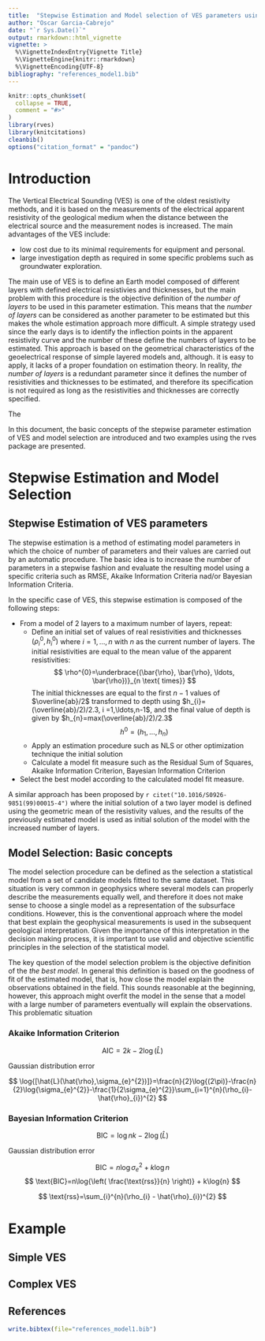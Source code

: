 ```yaml
---
title:  "Stepwise Estimation and Model selection of VES parameters using the rves package"
author: "Oscar Garcia-Cabrejo"
date: "`r Sys.Date()`"
output: rmarkdown::html_vignette
vignette: >
  %\VignetteIndexEntry{Vignette Title}
  %\VignetteEngine{knitr::rmarkdown}
  %\VignetteEncoding{UTF-8}
bibliography: "references_model1.bib"
---
```


```r
knitr::opts_chunk$set(
  collapse = TRUE,
  comment = "#>"
)
library(rves)
library(knitcitations)
cleanbib()
options("citation_format" = "pandoc")
```

# Introduction

The Vertical Electrical Sounding (VES) is one of the oldest resistivity methods, and it is based on the measurements of the electrical apparent resistivity of the geological medium when the distance between the electrical source and the measurement nodes is increased. The main advantages of the VES include: 

- low cost due to its minimal requirements for equipment and personal.
- large investigation depth as required in some specific problems such as groundwater exploration.

The main use of VES is to define an Earth model composed of different layers with defined electrical resistivies and thicknesses, but  the main problem with this procedure is the objective definition of the _number of layers_ to be used in this parameter estimation. This means that the _number of layers_ can be considered as another parameter to be estimated but this makes the whole estimation approach more difficult. A simple strategy used since the early days is to identify the inflection points in the apparent resistivity curve and the number of these define the numbers of layers to be estimated. This approach is based on the geometrical characteristics of the geoelectrical response of simple layered models and, although. it is easy to apply, it lacks of a proper foundation on estimation theory. In reality, _the number of layers_ is a redundant parameter since it defines the number of resistivities and thicknesses to be estimated, and therefore its specification is not required as long as the resistivities and thicknesses are correctly specified.

The 

In this document, the basic concepts of the stepwise parameter estimation of VES and model selection are introduced and two examples using the rves package are presented.

# Stepwise Estimation and Model Selection

## Stepwise Estimation of VES parameters

The stepwise estimation is a method of estimating model parameters in which the choice of number of parameters and their values are carried out by an automatic procedure. The basic idea is to increase the number of parameters in a stepwise fashion and evaluate the resulting model using a specific criteria such as RMSE, Akaike Information Criteria nad/or Bayesian Information Criteria. 

In the specific case of VES, this stepwise estimation is composed of the following steps:

+ From a model of 2 layers to a maximum number of layers, repeat:
    - Define an initial set of values of real resistivities and thicknesses $(\rho_{i}^{0},h_{i}^{0})$ where $i=1,\ldots,n$ with $n$ as the current number of layers. The initial resistivities are equal to the mean value of the apparent resistivities:
$$
\rho^{0}=\underbrace{(\bar{\rho}, \bar{\rho}, \ldots, \bar{\rho})}_{n \text{ times}}
$$ 
The initial thicknesses are equal to the first $n-1$ values of $\overline{ab}/2$ transformed to depth using $h_{i}=(\overline{ab}/2)/2.3, i =1,\ldots,n-1$, and the final value of depth is given by $h_{n}=max(\overline{ab}/2)/2.3$ 
$$
h^{0}=(h_{1},\ldots,h_{n})
$$
    - Apply an estimation procedure such as NLS or other optimization technique the initial solution
    - Calculate a model fit measure such as the Residual Sum of Squares, Akaike Information Criterion, Bayesian Information Criterion 
+ Select the best model according to the calculated model fit measure.

A similar approach has been proposed by `r citet("10.1016/S0926-9851(99)00015-4")` where the initial solution of a two layer model is defined using the geometric mean of the resistivity values, and the results of the previously estimated model is used as initial solution of the model with the increased number of layers. 

## Model Selection: Basic concepts

The model selection procedure can be defined as the selection a statistical model from a set of candidate models fitted to the same dataset. This situation is very common in geophysics where several models can properly describe the measurements equally well, and therefore it does not make sense to choose a single model as a representation of the subsurface conditions. However, this is the conventional approach where the model that best explain the geophysical measurements is used in the subsequent geological interpretation. Given the importance of this interpretation in the decision making process, it is important to use valid and objective scientific principles in the selection of the statistical model.

The key question of the model selection problem is the objective definition of the _the best model_. In general this definition is based on the goodness of fit of the estimated model, that is, how close the model explain the observations obtained in the field. This sounds reasonable at the beginning, however, this approach might overfit the model in the sense that a model with a large number of parameters eventually will explain the observations. This problematic situation 

### Akaike Information Criterion

$$
\text{AIC}=2k-2\log{(\hat{L})}
$$

Gaussian distribution error

$$
\log{[\hat{L}(\hat{\rho},\sigma_{e}^{2})]}=\frac{n}{2}\log{(2\pi)}-\frac{n}{2}\log{\sigma_{e}^{2}}-\frac{1}{2\sigma_{e}^{2}}\sum_{i=1}^{n}(\rho_{i}-\hat{\rho}_{i})^{2}
$$

### Bayesian Information Criterion 

$$
\text{BIC}=\log{n}k-2\log{(\hat{L})}
$$

Gaussian distribution error

$$
\text{BIC}=n \log{\sigma_{e}^{2}}+k \log{n}
$$
$$
\text{BIC}=n\log{\left( \frac{\text{rss}}{n} \right)} + k\log{n}
$$

$$
\text{rss}=\sum_{i}^{n}(\rho_{i} - \hat{\rho}_{i})^{2}
$$


# Example

## Simple VES 


## Complex VES


## References

```r
write.bibtex(file="references_model1.bib")
```
